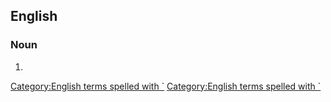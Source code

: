 ==English==

===Noun===
{{en-noun}}

# {{alternative spelling of|Hawaiian|lang=en}}

[[Category:English terms spelled with `]]
[[Category:English terms spelled with `]]
